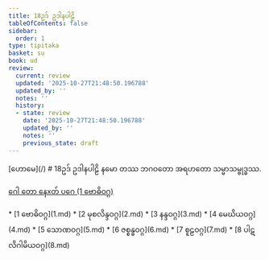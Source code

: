 ```yaml
---
title: 18ဥဒ် ဥဒါနပါဠိ
tableOfContents: false
sidebar:
  order: 1
type: tipitaka
basket: su
book: ud
review:
  current: review
  updated: '2025-10-27T21:48:50.196788'
  updated_by: ''
  notes: ''
  history:
  - state: review
    date: '2025-10-27T21:48:50.196788'
    updated_by: ''
    notes: ''
    previous_state: draft
---
```



<ReviewStatus review={frontmatter.review} showDetails={true} />

<HypothesisAnnotation frontmatter={frontmatter} />

<Paragraph type="center" book="ud">
[ဟောမေ](/)
</Paragraph>

<Paragraph type="center" book="ud">
# 18ဥဒ် ဥဒါနပါဠိ
</Paragraph>

<Paragraph number="1" type="center" book="ud">
နမော တဿ ဘဂဝတော အရဟတော သမ္မာသမ္ဗုဒ္ဓဿ.

[ဂေါ တော နေxတ် ပဂေ (1 ဗောဓိဝဂ္ဂ)](1.md)



</Paragraph>

<TableOfContents book="ud" section="18">
* [1 ဗောဓိဝဂ္ဂ](1.md)
* [2 မုစလိန္ဒဝဂ္ဂ](2.md)
* [3 နန္ဒဝဂ္ဂ](3.md)
* [4 မေဃိယဝဂ္ဂ](4.md)
* [5 သောဏဝဂ္ဂ](5.md)
* [6 ဇစ္စန္ဓဝဂ္ဂ](6.md)
* [7 စူဠဝဂ္ဂ](7.md)
* [8 ပါဋလိဂါမိယဝဂ္ဂ](8.md)
</TableOfContents>